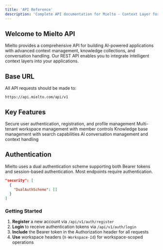 ```yaml
---
title: 'API Reference'
description: 'Complete API documentation for Mielto - Context Layer for AI'
---
```


## Welcome to Mielto API

Mielto provides a comprehensive API for building AI-powered applications with advanced context management, knowledge collections, and conversation handling. Our REST API enables you to integrate intelligent context layers into your applications.

## Base URL

All API requests should be made to:
```
https://api.mielto.com/api/v1
```

## Key Features

<CardGroup cols={2}>
  <Card title="Authentication & Users" icon="user-shield">
    Secure user authentication, registration, and profile management
  </Card>
  <Card title="Workspaces" icon="building">
    Multi-tenant workspace management with member controls
  </Card>
  <Card title="Collections" icon="folder">
    Knowledge base management with search capabilities
  </Card>
  <Card title="Conversations" icon="comments">
    AI conversation management and context handling
  </Card>
</CardGroup>

## Authentication

Mielto uses a dual authentication scheme supporting both Bearer tokens and session-based authentication. Most endpoints require authentication.

```json
"security": [
  {
    "DualAuthScheme": []
  }
]
```

### Getting Started

1. **Register** a new account via `/api/v1/auth/register`
2. **Login** to receive authentication tokens via `/api/v1/auth/login`
3. **Include** the Bearer token in the Authorization header for all requests
4. **Use** workspace headers (`X-Workspace-Id`) for workspace-scoped operations
